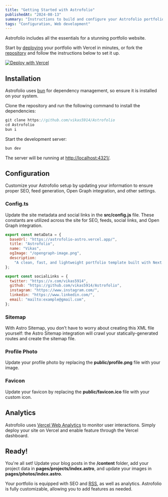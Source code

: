 ```yaml
---
title: "Getting Started with Astrofolio"
publishedAt: "2024-08-13"
summary: "Instructions to build and configure your Astrofolio portfolio."
tags: "Configuration, Web development"
---
```


Astrofolio includes all the essentials for a stunning portfolio website.

Start by [deploying](https://vercel.com/new/clone?repository-url=https://github.com/vikas5914/Astrofolio) your portfolio with Vercel in minutes, or fork the [repository](https://github.com/vikas5914/Astrofolio) and follow the instructions below to set it up.

[![Deploy with Vercel](https://vercel.com/button)](https://vercel.com/new/clone?repository-url=https://github.com/vikas5914/Astrofolio)

## Installation

Astrofolio uses [bun](https://bun.sh) for dependency management, so ensure it is installed on your system.

Clone the repository and run the following command to install the dependencies:

```jsx
git clone https://github.com/vikas5914/Astrofolio
cd Astrofolio
bun i
```

Start the development server:

```jsx
bun dev
```

The server will be running at [http://localhost:4321/](http://localhost:4321/).

## Configuration

Customize your Astrofolio setup by updating your information to ensure proper SEO, feed generation, Open Graph integration, and other settings.

### Config.ts

Update the site metadata and social links in the **src/config.js** file. These constants are utilized across the site for SEO, feeds, social links, and Open Graph integration.

```jsx
export const metaData = {
  baseUrl: "https://astrofolio-astro.vercel.app/",
  title: "Astrofolio",
  name: "Vikas",
  ogImage: "/opengraph-image.png",
  description:
    "A clean, fast, and lightweight portfolio template built with Next.js, Vercel, and Tailwind CSS for optimal performance.",
};

export const socialLinks = {
  twitter: "https://x.com/vikas5914",
  github: "https://github.com/vikas5914/Astrofolio",
  instagram: "https://www.instagram.com/",
  linkedin: "https://www.linkedin.com/",
  email: "mailto:example@gmail.com",
};

```

### Sitemap

With Astro Sitemap, you don’t have to worry about creating this XML file yourself: the Astro Sitemap integration will crawl your statically-generated routes and create the sitemap file.

### Profile Photo

Update your profile photo by replacing the **public/profile.png** file with your image.

### Favicon

Update your favicon by replacing the **public/favicon.ico** file with your custom icon.

## Analytics

Astrofolio uses [Vercel Web Analytics](https://vercel.com/docs/analytics/quickstart) to monitor user interactions. Simply deploy your site on Vercel and enable feature through the Vercel dashboard.

## Ready!

You're all set! Update your blog posts in the **/content** folder, add your project data in **pages/projects/index.astro**, and update your images in **pages/photos/index.astro**.

Your portfolio is equipped with SEO and [RSS](/rss.xml), as well as analytics. Astrofolio is fully customizable, allowing you to add features as needed.
